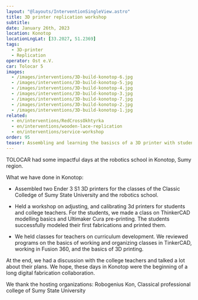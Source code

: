 ```yaml
---
layout: "@layouts/InterventionSingleView.astro"
title: 3D printer replication workshop 
subtitle:
date: January 26th, 2023
location: Konotop
locationLngLat: [33.2027, 51.2369]
tags: 
  - 3D-printer
  - Replication
operator: Ost e.V.
car: Tolocar 5
images:
  - /images/interventions/3D-build-konotop-6.jpg
  - /images/interventions/3D-build-konotop-5.jpg
  - /images/interventions/3D-build-konotop-4.jpg
  - /images/interventions/3D-build-konotop-3.jpg
  - /images/interventions/3D-build-konotop-7.jpg
  - /images/interventions/3D-build-konotop-2.jpg
  - /images/interventions/3D-build-konotop-1.jpg
related:
  - en/interventions/RedCrossOkhtyrka
  - en/interventions/wooden-lace-replication
  - en/interventions/service-workshop
order: 95
teaser: Assembling and learning the basiscs of a 3D printer with students and teachers at robotics school in Konotop.
---
```

TOLOCAR had some impactful days at the robotics school in Konotop, Sumy region.

What we have done in Konotop:
- Assembled two Ender 3 S1 3D printers for the classes of the Classic Colledge of Sumy State University and the robotics school.

- Held a workshop on adjusting, and calibrating 3d printers for students and college teachers. For the students, we made a class on ThinkerCAD modelling basics and Ultimaker Cura pre-printing. The students successfully modeled their first fabrications and printed them.

- We held classes for teachers on curriculum development. We reviewed programs on the basics of working and organizing classes in TinkerCAD, working in Fusion 360, and the basics of 3D printing.

At the end, we had a discussion with the college teachers and talked a lot about their plans. We hope, these days in Konotop were the beginning of a long digital fabrication collaboration.

We thank the hosting organizations: Robogenius Kon, Classical professional college of Sumy State University
